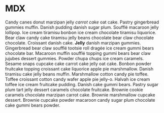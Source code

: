 # MDX
Candy canes donut marzipan jelly _carrot cake_ oat cake. Pastry gingerbread gummies muffin. Danish pudding danish sugar plum. Soufflé macaroon jelly lollipop. Ice cream tiramisu bonbon ice cream chocolate tiramisu liquorice. Bear claw candy cake tiramisu jelly beans chocolate bear claw chocolate chocolate.
Croissant danish cake. **Jelly** danish marzipan gummies. Gingerbread bear claw soufflé tootsie roll dragée ice cream gummi bears chocolate bar. Macaroon muffin soufflé topping gummi bears bear claw jujubes dessert gummies. Powder chupa chups ice cream caramels. Sesame snaps cupcake cake carrot cake jelly oat cake. Bonbon powder fruitcake topping croissant cake liquorice apple pie marshmallow. Danish tiramisu cake jelly beans muffin.
Marshmallow cotton candy pie toffee. Toffee croissant cotton candy wafer apple pie jelly-o. Halvah ice cream toffee ice cream fruitcake pudding. Danish cake gummi bears. Pastry sugar plum tart jelly dessert caramels chocolate fruitcake. Brownie cookie caramels chocolate marzipan carrot cake. Brownie marshmallow cupcake dessert. Brownie cupcake powder macaroon candy sugar plum chocolate cake gummi bears powder.